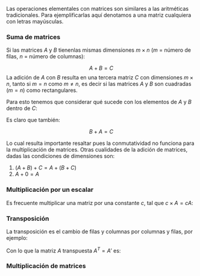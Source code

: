 Las operaciones elementales con matrices son similares a las aritméticas tradicionales. Para ejemplificarlas aquí denotamos a una matriz cualquiera con letras mayúsculas.

### Suma de matrices

Si las matrices $A$ y $B$ tienenlas mismas dimensiones $m \times n$ ($m$ = número de filas, $n$ = número de columnas):

$$A + B = C$$
La adición de $A$ con $B$ resulta en una tercera matriz $C$ con dimensiones $m \times n$, tanto si $m = n$ como $m \neq n$, es decir si las matrices $A$ y $B$ son cuadradas ($m = n$) como rectangulares.

Para esto tenemos que considerar qué sucede con los elementos de $A$ y $B$ dentro de $C$:

\begin{equation}
A = \left[ 
\begin{array}{ccc}
a_{1, 2} & \dots & a_{1, n} \\
\vdots   & \ddots & \vdots \\
a_{n, 1} & \dots & a_{n, n}
\end{array} \right]
\end{equation}

\begin{equation}
B = \left[ 
\begin{array}{ccc}
b_{1, 2} & \dots & b_{1, n} \\
\vdots   & \ddots& \vdots \\
b_{n, 1} & \dots & b_{n, n}
\end{array} \right]
\end{equation}

\begin{equation}
C = \left[ 
\begin{array}{ccc}
a_{1, 2} + b_{1, 2} & \dots & a_{1, n} + b_{1, n} \\
\vdots   & \ddots & \vdots \\
a_{n, 1} + b_{n, 1} & \dots & a_{n, n} + b_{n, n}
\end{array} \right]
\end{equation}

Es claro que también:

$$B+A = C$$

Lo cual resulta importante resaltar pues la conmutatividad no funciona para la multiplicación de matrices. Otras cualidades de la adición de matrices, dadas las condiciones de dimensiones son:

1. $(A+B)+C=A+(B+C)$
2. $A + 0 = A$

### Multiplicación por un escalar

Es frecuente multiplicar una matriz por una constante $c$, tal que $c \times A = cA$:

\begin{equation}
c \times A = \left[ 
\begin{array}{ccc}
c  \cdot  a_{1, 2} & \dots & c \cdot a_{1, n} \\
\vdots   & \ddots & \vdots \\
c \cdot  a_{n, 1} & \dots & c  \cdot  a_{n, n}
\end{array} \right]
\end{equation}

### Transposición

La transposición es el cambio de filas y columnas por columnas y filas, por ejemplo:

\begin{equation}
A = \left[ 
\begin{array}{rrr}
1 & 2 & 3 \\
4 & 5 & 6
\end{array}
\right]
\end{equation}

Con lo que la matriz $A$ transpuesta $A^T = A'$ es:

\begin{equation}
A' = \left[
\begin{array}{rr}
1 & 4 \\
2 & 5 \\
3 & 6
\end{array}
\right]
\end{equation}

### Multiplicación de matrices